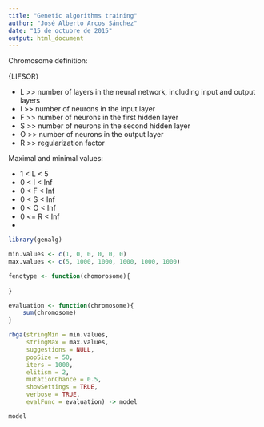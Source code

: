 ```yaml
---
title: "Genetic algorithms training"
author: "José Alberto Arcos Sánchez"
date: "15 de octubre de 2015"
output: html_document
---
```


Chromosome definition:

{LIFSOR}

- L >> number of layers in the neural network, including input and output layers
- I >> number of neurons in the input layer
- F >> number of neurons in the first hidden layer
- S >> number of neurons in the second hidden layer
- O >> number of neurons in the output layer
- R >> regularization factor

Maximal and minimal values:

- 1 < L < 5 
- 0 < I < Inf
- 0 < F < Inf
- 0 < S < Inf
- 0 < O < Inf
- 0 <= R < Inf
- 

```r
library(genalg)

min.values <- c(1, 0, 0, 0, 0, 0)
max.values <- c(5, 1000, 1000, 1000, 1000, 1000)

fenotype <- function(chomorosome){
    
}

evaluation <- function(chromosome){
    sum(chromosome)
}

rbga(stringMin = min.values,
     stringMax = max.values,
     suggestions = NULL,
     popSize = 50,
     iters = 1000,
     elitism = 2,
     mutationChance = 0.5,
     showSettings = TRUE,
     verbose = TRUE,
     evalFunc = evaluation) -> model

model

```


```r

```


```r

```